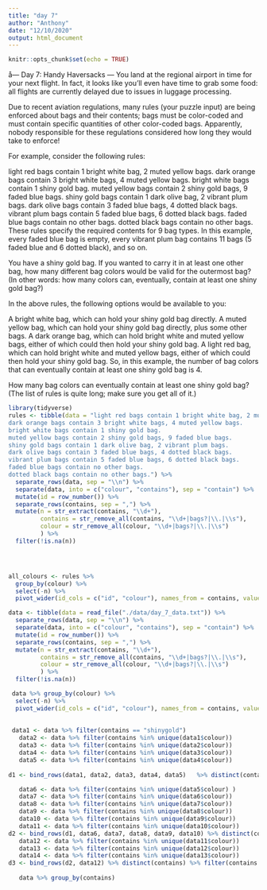 ```yaml
---
title: "day 7"
author: "Anthony"
date: "12/10/2020"
output: html_document
---
```


```r
knitr::opts_chunk$set(echo = TRUE)
```


å--- Day 7: Handy Haversacks ---
You land at the regional airport in time for your next flight. In fact, it looks like you'll even have time to grab some food: all flights are currently delayed due to issues in luggage processing.

Due to recent aviation regulations, many rules (your puzzle input) are being enforced about bags and their contents; bags must be color-coded and must contain specific quantities of other color-coded bags. Apparently, nobody responsible for these regulations considered how long they would take to enforce!

For example, consider the following rules:

light red bags contain 1 bright white bag, 2 muted yellow bags.
dark orange bags contain 3 bright white bags, 4 muted yellow bags.
bright white bags contain 1 shiny gold bag.
muted yellow bags contain 2 shiny gold bags, 9 faded blue bags.
shiny gold bags contain 1 dark olive bag, 2 vibrant plum bags.
dark olive bags contain 3 faded blue bags, 4 dotted black bags.
vibrant plum bags contain 5 faded blue bags, 6 dotted black bags.
faded blue bags contain no other bags.
dotted black bags contain no other bags.
These rules specify the required contents for 9 bag types. In this example, every faded blue bag is empty, every vibrant plum bag contains 11 bags (5 faded blue and 6 dotted black), and so on.

You have a shiny gold bag. If you wanted to carry it in at least one other bag, how many different bag colors would be valid for the outermost bag? (In other words: how many colors can, eventually, contain at least one shiny gold bag?)

In the above rules, the following options would be available to you:

A bright white bag, which can hold your shiny gold bag directly.
A muted yellow bag, which can hold your shiny gold bag directly, plus some other bags.
A dark orange bag, which can hold bright white and muted yellow bags, either of which could then hold your shiny gold bag.
A light red bag, which can hold bright white and muted yellow bags, either of which could then hold your shiny gold bag.
So, in this example, the number of bag colors that can eventually contain at least one shiny gold bag is 4.

How many bag colors can eventually contain at least one shiny gold bag? (The list of rules is quite long; make sure you get all of it.)


```r
library(tidyverse)
rules <- tibble(data = "light red bags contain 1 bright white bag, 2 muted yellow bags.
dark orange bags contain 3 bright white bags, 4 muted yellow bags.
bright white bags contain 1 shiny gold bag.
muted yellow bags contain 2 shiny gold bags, 9 faded blue bags.
shiny gold bags contain 1 dark olive bag, 2 vibrant plum bags.
dark olive bags contain 3 faded blue bags, 4 dotted black bags.
vibrant plum bags contain 5 faded blue bags, 6 dotted black bags.
faded blue bags contain no other bags.
dotted black bags contain no other bags.") %>% 
  separate_rows(data, sep = "\\n") %>%
  separate(data, into = c("colour", "contains"), sep = "contain") %>%
  mutate(id = row_number()) %>%
  separate_rows(contains, sep = ",") %>%
  mutate(n = str_extract(contains, "\\d+"),
         contains = str_remove_all(contains, "\\d+|bags?|\\.|\\s"),
         colour = str_remove_all(colour, "\\d+|bags?|\\.|\\s")
         ) %>%
  filter(!is.na(n))




all_colours <- rules %>%
  group_by(colour) %>%
  select(-n) %>% 
  pivot_wider(id_cols = c("id", "colour"), names_from = contains, values_from = contains)  %>% filter(!is.na(shinygold))

data <- tibble(data = read_file("./data/day_7_data.txt")) %>%
  separate_rows(data, sep = "\\n") %>%
  separate(data, into = c("colour", "contains"), sep = "contain") %>%
  mutate(id = row_number()) %>%
  separate_rows(contains, sep = ",") %>%
  mutate(n = str_extract(contains, "\\d+"),
         contains = str_remove_all(contains, "\\d+|bags?|\\.|\\s"),
         colour = str_remove_all(colour, "\\d+|bags?|\\.|\\s")
         ) %>%
  filter(!is.na(n))

 data %>% group_by(colour) %>%
  select(-n) %>% 
  pivot_wider(id_cols = c("id", "colour"), names_from = contains, values_from = contains)  
 
 
 data1 <- data %>% filter(contains == "shinygold") 
   data2 <- data %>% filter(contains %in% unique(data1$colour)) 
   data3 <- data %>% filter(contains %in% unique(data2$colour))
   data4 <- data %>% filter(contains %in% unique(data3$colour))
   data5 <- data %>% filter(contains %in% unique(data4$colour))
   
d1 <- bind_rows(data1, data2, data3, data4, data5)   %>% distinct(contains) 

   data6 <- data %>% filter(contains %in% unique(data5$colour) )
   data7 <- data %>% filter(contains %in% unique(data6$colour))
   data8 <- data %>% filter(contains %in% unique(data7$colour))
   data9 <- data %>% filter(contains %in% unique(data8$colour))
   data10 <- data %>% filter(contains %in% unique(data9$colour))
   data11 <- data %>% filter(contains %in% unique(data10$colour))
d2 <- bind_rows(d1, data6, data7, data8, data9, data10) %>% distinct(contains)   
   data12 <- data %>% filter(contains %in% unique(data11$colour))
   data13 <- data %>% filter(contains %in% unique(data12$colour))
   data14 <- data %>% filter(contains %in% unique(data13$colour))
d3 <- bind_rows(d2, data12) %>% distinct(contains) %>% filter(contains != "shinygold")
   
   data %>% group_by(contains)
```


